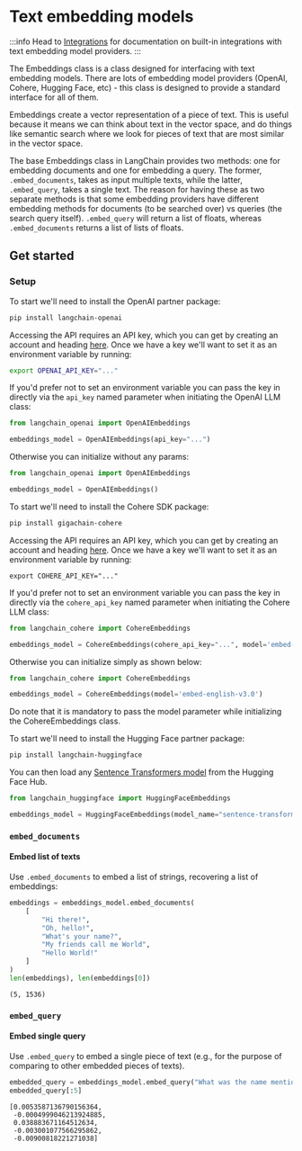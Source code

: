 # Text embedding models

:::info
Head to [Integrations](/docs/integrations/text_embedding/) for documentation on built-in integrations with text embedding model providers.
:::

The Embeddings class is a class designed for interfacing with text embedding models. There are lots of embedding model providers (OpenAI, Cohere, Hugging Face, etc) - this class is designed to provide a standard interface for all of them.

Embeddings create a vector representation of a piece of text. This is useful because it means we can think about text in the vector space, and do things like semantic search where we look for pieces of text that are most similar in the vector space.

The base Embeddings class in LangChain provides two methods: one for embedding documents and one for embedding a query. The former, `.embed_documents`, takes as input multiple texts, while the latter, `.embed_query`, takes a single text. The reason for having these as two separate methods is that some embedding providers have different embedding methods for documents (to be searched over) vs queries (the search query itself).
`.embed_query` will return a list of floats, whereas `.embed_documents` returns a list of lists of floats.

## Get started

### Setup


<Tabs>
  <TabItem value="openai" label="OpenAI" default>
To start we'll need to install the OpenAI partner package:

```bash
pip install langchain-openai
```

Accessing the API requires an API key, which you can get by creating an account and heading [here](https://platform.openai.com/account/api-keys). Once we have a key we'll want to set it as an environment variable by running:

```bash
export OPENAI_API_KEY="..."
```

If you'd prefer not to set an environment variable you can pass the key in directly via the `api_key` named parameter when initiating the OpenAI LLM class:

```python
from langchain_openai import OpenAIEmbeddings

embeddings_model = OpenAIEmbeddings(api_key="...")
```

Otherwise you can initialize without any params:
```python
from langchain_openai import OpenAIEmbeddings

embeddings_model = OpenAIEmbeddings()
```

  </TabItem>
  <TabItem value="cohere" label="Cohere">

To start we'll need to install the Cohere SDK package:

```bash
pip install gigachain-cohere
```

Accessing the API requires an API key, which you can get by creating an account and heading [here](https://dashboard.cohere.com/api-keys). Once we have a key we'll want to set it as an environment variable by running:

```shell
export COHERE_API_KEY="..."
```

If you'd prefer not to set an environment variable you can pass the key in directly via the `cohere_api_key` named parameter when initiating the Cohere LLM class:

```python
from langchain_cohere import CohereEmbeddings

embeddings_model = CohereEmbeddings(cohere_api_key="...", model='embed-english-v3.0')
```

Otherwise you can initialize simply as shown below:
```python
from langchain_cohere import CohereEmbeddings

embeddings_model = CohereEmbeddings(model='embed-english-v3.0')
```
Do note that it is mandatory to pass the model parameter while initializing the CohereEmbeddings class.

  </TabItem>
  <TabItem value="huggingface" label="Hugging Face">

To start we'll need to install the Hugging Face partner package:

```bash
pip install langchain-huggingface
```

You can then load any [Sentence Transformers model](https://huggingface.co/models?library=sentence-transformers) from the Hugging Face Hub.

```python
from langchain_huggingface import HuggingFaceEmbeddings

embeddings_model = HuggingFaceEmbeddings(model_name="sentence-transformers/all-mpnet-base-v2")
```
  </TabItem>
</Tabs>

### `embed_documents`
#### Embed list of texts

Use `.embed_documents` to embed a list of strings, recovering a list of embeddings:

```python
embeddings = embeddings_model.embed_documents(
    [
        "Hi there!",
        "Oh, hello!",
        "What's your name?",
        "My friends call me World",
        "Hello World!"
    ]
)
len(embeddings), len(embeddings[0])
```

<CodeOutputBlock language="python">

```
(5, 1536)
```

</CodeOutputBlock>

### `embed_query`
#### Embed single query
Use `.embed_query` to embed a single piece of text (e.g., for the purpose of comparing to other embedded pieces of texts).

```python
embedded_query = embeddings_model.embed_query("What was the name mentioned in the conversation?")
embedded_query[:5]
```

<CodeOutputBlock language="python">

```
[0.0053587136790156364,
 -0.0004999046213924885,
 0.038883671164512634,
 -0.003001077566295862,
 -0.00900818221271038]
```

</CodeOutputBlock>
